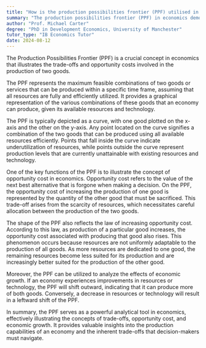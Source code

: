 ```yaml
---
title: "How is the production possibilities frontier (PPF) utilised in economics?"
summary: "The production possibilities frontier (PPF) in economics demonstrates the trade-offs and opportunity costs involved in producing two different goods."
author: "Prof. Michael Carter"
degree: "PhD in Development Economics, University of Manchester"
tutor_type: "IB Economics Tutor"
date: 2024-08-12
---
```


The Production Possibilities Frontier (PPF) is a crucial concept in economics that illustrates the trade-offs and opportunity costs involved in the production of two goods.

The PPF represents the maximum feasible combinations of two goods or services that can be produced within a specific time frame, assuming that all resources are fully and efficiently utilized. It provides a graphical representation of the various combinations of these goods that an economy can produce, given its available resources and technology.

The PPF is typically depicted as a curve, with one good plotted on the x-axis and the other on the y-axis. Any point located on the curve signifies a combination of the two goods that can be produced using all available resources efficiently. Points that fall inside the curve indicate underutilization of resources, while points outside the curve represent production levels that are currently unattainable with existing resources and technology.

One of the key functions of the PPF is to illustrate the concept of opportunity cost in economics. Opportunity cost refers to the value of the next best alternative that is forgone when making a decision. On the PPF, the opportunity cost of increasing the production of one good is represented by the quantity of the other good that must be sacrificed. This trade-off arises from the scarcity of resources, which necessitates careful allocation between the production of the two goods.

The shape of the PPF also reflects the law of increasing opportunity cost. According to this law, as production of a particular good increases, the opportunity cost associated with producing that good also rises. This phenomenon occurs because resources are not uniformly adaptable to the production of all goods. As more resources are dedicated to one good, the remaining resources become less suited for its production and are increasingly better suited for the production of the other good.

Moreover, the PPF can be utilized to analyze the effects of economic growth. If an economy experiences improvements in resources or technology, the PPF will shift outward, indicating that it can produce more of both goods. Conversely, a decrease in resources or technology will result in a leftward shift of the PPF.

In summary, the PPF serves as a powerful analytical tool in economics, effectively illustrating the concepts of trade-offs, opportunity cost, and economic growth. It provides valuable insights into the production capabilities of an economy and the inherent trade-offs that decision-makers must navigate.
    